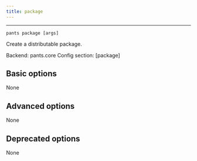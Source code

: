 ```yaml
---
title: package
---
```



---

```
pants package [args]
```

Create a distributable package.

Backend: <span className="color--primary">pants.core</span>
Config section: <span className="color--primary">[package]</span>

<span className={styles.options}>

## Basic options

None

## Advanced options

None

## Deprecated options

None

</span>

